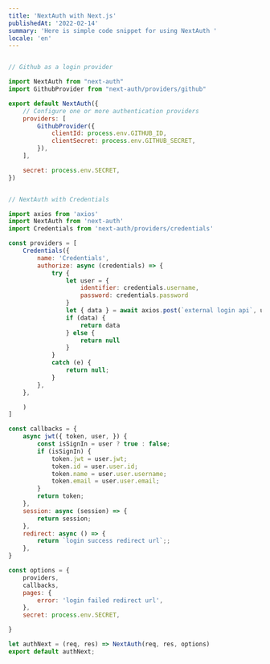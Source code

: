 ```yaml
---
title: 'NextAuth with Next.js'
publishedAt: '2022-02-14'
summary: 'Here is simple code snippet for using NextAuth '
locale: 'en'
---
```



```javascript

// Github as a login provider

import NextAuth from "next-auth"
import GithubProvider from "next-auth/providers/github"

export default NextAuth({
    // Configure one or more authentication providers
    providers: [
        GithubProvider({
            clientId: process.env.GITHUB_ID,
            clientSecret: process.env.GITHUB_SECRET,
        }),
    ],

    secret: process.env.SECRET,
})

```


```javascript

// NextAuth with Credentials

import axios from 'axios'
import NextAuth from 'next-auth'
import Credentials from 'next-auth/providers/credentials'

const providers = [
    Credentials({
        name: 'Credentials',
        authorize: async (credentials) => {
            try {
                let user = {
                    identifier: credentials.username,
                    password: credentials.password
                }
                let { data } = await axios.post(`external login api`, user)
                if (data) {
                    return data
                } else {
                    return null
                }
            }
            catch (e) {
                return null;
            }
        },
    },

    )
]

const callbacks = {
    async jwt({ token, user, }) {
        const isSignIn = user ? true : false;
        if (isSignIn) {
            token.jwt = user.jwt;
            token.id = user.user.id;
            token.name = user.user.username;
            token.email = user.user.email;
        }
        return token;
    },
    session: async (session) => {
        return session;
    },
    redirect: async () => {
        return `login success redirect url`;;
    },
}

const options = {
    providers,
    callbacks,
    pages: {
        error: 'login failed redirect url',
    },
    secret: process.env.SECRET,

}

let authNext = (req, res) => NextAuth(req, res, options)
export default authNext;

```